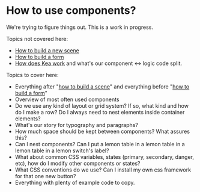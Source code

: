 
<Meta title=" How to use components?" />

# How to use components?

We're trying to figure things out. This is a work in progress.

Topics not covered here:

* [How to build a new scene](/docs/how-to-build-a-scene--page)
* [How to build a form](/docs/how-to-build-a-form--page)
* [How does Kea work](https://keajs.org/docs/guide/concepts) and what's our component \<-> logic code split.

Topics to cover here:

* Everything after "[how to build a scene](/docs/how-to-build-a-scene--page)" and everything before "[how to build a form](/docs/how-to-build-a-form--page)"
* Overview of most often used components
* Do we use any kind of layout or grid system? If so, what kind and how do I make a row? Do I always need to nest
  elements inside container elements?
* What's our story for typography and paragraphs?
* How much space should be kept between components? What assures this?
* Can I nest components? Can I put a lemon table in a lemon table in a lemon table in a lemon switch's label?
* What about common CSS variables, states (primary, secondary, danger, etc), how do I modify other components or states?
* What CSS conventions do we use? Can I install my own css framework for that one new button?
* Everything with plenty of example code to copy.
